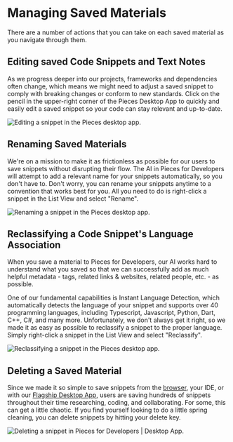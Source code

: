 # Managing Saved Materials
There are a number of actions that you can take on each saved material as you navigate through them.

## Editing saved Code Snippets and Text Notes
As we progress deeper into our projects, frameworks and dependencies often change, which means we might need to adjust a saved snippet to comply with breaking changes or conform to new standards. Click on the pencil in the upper-right corner of the Pieces Desktop App to quickly and easily edit a saved snippet so your code can stay relevant and up-to-date.

![Editing a snippet in the Pieces desktop app.](https://storage.googleapis.com/pieces_static_resources/pfd_wiki/EDIT_SNIPPET_PFD.gif)

## Renaming Saved Materials
We're on a mission to make it as frictionless as possible for our users to save snippets without disrupting their flow. The AI in Pieces for Developers will attempt to add a relevant name for your snippets automatically, so you don't have to. Don't worry, you can rename your snippets anytime to a convention that works best for you. All you need to do is right-click a snippet in the List View and select "Rename".

![Renaming a snippet in the Pieces desktop app.](https://storage.googleapis.com/pieces_static_resources/pfd_wiki/RENAME_SNIPPET.gif)

## Reclassifying a Code Snippet's Language Association
When you save a material to Pieces for Developers, our AI works hard to understand what you saved so that we can successfully add as much helpful metadata - tags, related links & websites, related people, etc. - as possible.

One of our fundamental capabilities is Instant Language Detection, which automatically detects the language of your snippet and supports over 40 programming languages, including Typescript, Javascript, Python, Dart, C++, C#, and many more. Unfortunately, we don't always get it right, so we made it as easy as possible to reclassify a snippet to the proper language. Simply right-click a snippet in the List View and select "Reclassify".

![Reclassifying a snippet in the Pieces desktop app.](https://storage.googleapis.com/pieces_static_resources/pfd_wiki/RECLASSIFY_IN_PFD.gif)

## Deleting a Saved Material
Since we made it so simple to save snippets from the <a href="{{ links.extensions.chrome }}">browser</a>, your IDE, or with our <a href="{{ links.website.pfd_desktop_install }}">Flagship Desktop App</a>, users are saving hundreds of snippets throughout their time researching, coding, and collaborating. For some, this can get a little chaotic. If you find yourself looking to do a little spring cleaning, you can delete snippets by hitting your delete key.

![Deleting a snippet in Pieces for Developers | Desktop App.](https://storage.googleapis.com/pieces_static_resources/pfd_wiki/DELETE_SNIPPET.gif)

